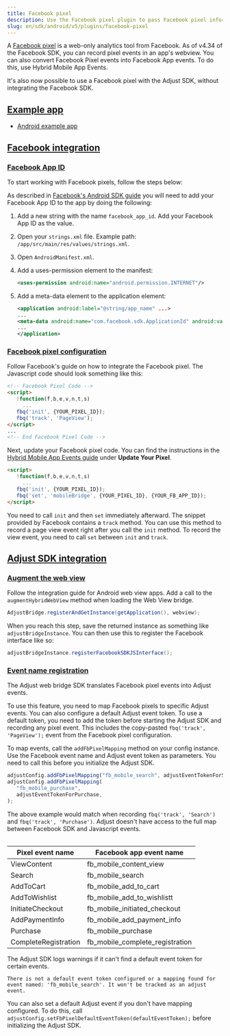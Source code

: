 ```yaml
---
title: Facebook pixel
description: Use the Facebook pixel plugin to pass Facebook pixel information to Adjust.
slug: en/sdk/android/v5/plugins/facebook-pixel
---
```


A [Facebook pixel](https://www.facebook.com/business/help/952192354843755?id=1205376682832142) is a web-only analytics tool from Facebook. As of v4.34 of the Facebook SDK, you can record pixel events in an app's webview. You can also convert Facebook Pixel events into Facebook App events. To do this, use Hybrid Mobile App Events.

It's also now possible to use a Facebook pixel with the Adjust SDK, without integrating the Facebook SDK.

## [Example app](example-app)

-  [Android example app](https://github.com/adjust/android_sdk/tree/master/Adjust/example-app-fbpixel)

## [Facebook integration](facebook-integration)

### [Facebook App ID](facebook-app-id)

To start working with Facebook pixels, follow the steps below:

As described in [Facebook's Android SDK guide](https://developers.facebook.com/docs/android/) you will need to add your Facebook App ID to the app by doing the following:

1. Add a new string with the name `facebook_app_id`. Add your Facebook App ID as the value.
2. Open your `strings.xml` file. Example path: `/app/src/main/res/values/strings.xml`.
3. Open `AndroidManifest.xml`.
4. Add a uses-permission element to the manifest:

   <CodeBlock title="AndroidManifest.xml">

   ```xml
   <uses-permission android:name="android.permission.INTERNET"/>
   ```

   </CodeBlock>

5. Add a meta-data element to the application element:

   <CodeBlock title="AndroidManifest.xml">

   ```xml
   <application android:label="@string/app_name" ...>
   ...
   <meta-data android:name="com.facebook.sdk.ApplicationId" android:value="@string/facebook_app_id"/>
   ...
   </application>
   ```

   </CodeBlock>

### [Facebook pixel configuration](facebook-pixel-configuration)

Follow Facebook's guide on how to integrate the Facebook pixel. The Javascript code should look something like this:

```html
<!-- Facebook Pixel Code -->
<script>
   !function(f,b,e,v,n,t,s)
     ...
   fbq('init', {YOUR_PIXEL_ID});
   fbq('track', 'PageView');
</script>
...
<!-- End Facebook Pixel Code -->
```

Next, update your Facebook pixel code. You can find the instructions in the [Hybrid Mobile App Events guide](https://developers.facebook.com/docs/app-events/hybrid-app-events) under **Update Your Pixel**.

```html
<script>
   !function(f,b,e,v,n,t,s)
     ...
   fbq('init', {YOUR_PIXEL_ID});
   fbq('set', 'mobileBridge', {YOUR_PIXEL_ID}, {YOUR_FB_APP_ID});
</script>
```

<Callout type="important">

You need to call `init` and then `set` immediately afterward. The snippet provided by Facebook contains a `track` method. You can use this method to record a page view event right after you call the `init` method. To record the view event, you need to call `set` between `init` and `track`.

</Callout>

## [Adjust SDK integration](adjust-sdk-integration)

### [Augment the web view](augment-the-web-view)

Follow the integration guide for Android web view apps. Add a call to the `augmentHybridWebView` method when loading the Web View bridge.

```java
AdjustBridge.registerAndGetInstance(getApplication(), webview);
```

When you reach this step, save the returned instance as something like `adjustBridgeInstance`. You can then use this to register the Facebook interface like so:

```java
adjustBridgeInstance.registerFacebookSDKJSInterface();
```

### [Event name registration](event-name-registration)

The Adjust web bridge SDK translates Facebook pixel events into Adjust events.

To use this feature, you need to map Facebook pixels to specific Adjust events. You can also configure a default Adjust event token. To use a default token, you need to add the token before starting the Adjust SDK and recording any pixel event. This includes the copy-pasted `fbq('track', 'PageView');` event from the Facebook pixel configuration.

To map events, call the `addFbPixelMapping` method on your config instance. Use the Facebook event name and Adjust event token as parameters. You need to call this before you initialize the Adjust SDK.

```js
adjustConfig.addFbPixelMapping("fb_mobile_search", adjustEventTokenForSearch);
adjustConfig.addFbPixelMapping(
   "fb_mobile_purchase",
   adjustEventTokenForPurchase,
);
```

<Callout type="note">

The above example would match when recording `fbq('track', 'Search')` and `fbq('track', 'Purchase')`. Adjust doesn't have access to the full map between Facebook SDK and Javascript events.

</Callout>

<Table>

| Pixel event name     | Facebook app event name         |
| -------------------- | ------------------------------- |
| ViewContent          | fb_mobile_content_view          |
| Search               | fb_mobile_search                |
| AddToCart            | fb_mobile_add_to_cart           |
| AddToWishlist        | fb_mobile_add_to_wishlistt      |
| InitiateCheckout     | fb_mobile_initiated_checkout    |
| AddPaymentInfo       | fb_mobile_add_payment_info      |
| Purchase             | fb_mobile_purchase              |
| CompleteRegistration | fb_mobile_complete_registration |

</Table>

The Adjust SDK logs warnings if it can't find a default event token for certain events.

```text
There is not a default event token configured or a mapping found for event named: 'fb_mobile_search'. It won't be tracked as an adjust event.
```

You can also set a default Adjust event if you don't have mapping configured. To do this, call `adjustConfig.setFbPixelDefaultEventToken(defaultEventToken);` before initializing the Adjust SDK.
